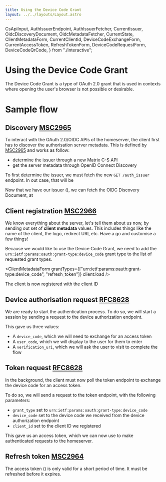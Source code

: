 ```yaml
---
title: Using the Device Code Grant
layout: ../../layouts/Layout.astro
---
```

  CsApiInput,
  AuthIssuerEndpoint,
  AuthIssuerFetcher,
  CurrentIssuer,
  OidcDiscoveryDocument,
  OidcMetadataFetcher,
  CurrentState,
  ClientMetadataForm,
  CurrentClientId,
  DeviceCodeExchangeForm,
  CurrentAccessToken,
  RefreshTokenForm,
  DeviceCodeRequestForm,
  DeviceCodeQrCode,
} from "./interactive";


# Using the Device Code Grant

The Device Code Grant is a type of OAuth 2.0 grant that is used in contexts where opening the user's browser is not possible or desirable.

# Sample flow

## Discovery [MSC2965]

To interact with the OAuth 2.0/OIDC APIs of the homeserver, the client first has to discover the authorisation server metadata.
This is defined by [MSC2965] and works as follow:

 - determine the issuer through a new Matrix C-S API
 - get the server metadata through OpenID Connect Discovery


<CsApiInput client:load />

To first determine the issuer, we must fetch the new `GET /auth_issuer` endpoint.
In out case, that will be <code><AuthIssuerEndpoint client:load /></code>

<AuthIssuerFetcher client:load />

Now that we have our issuer (<code><CurrentIssuer client:load /></code>), we can fetch the OIDC Discovery Document, at <code><OidcDiscoveryDocument client:load /></code>

<OidcMetadataFetcher client:load />

## Client registration [MSC2966]

We know everything about the server, let's tell them about us now, by sending out set of **client metadata** values.
This includes things like the name of the client, the logo, redirect URI, etc.
Have a go and customise a few things!

Because we would like to use the Device Code Grant, we need to add the `urn:ietf:params:oauth:grant-type:device_code` grant type to the list of requested grant types.

<ClientMetadataForm grantTypes={["urn:ietf:params:oauth:grant-type:device_code", "refresh_token"]} client:load />

The client is now registered with the client ID <code><CurrentClientId client:load /></code>

## Device authorisation request [RFC8628]

We are ready to start the authentication process.
To do so, we will start a session by sending a request to the device authorization endpoint.

<DeviceCodeRequestForm client:load />

This gave us three values:

 - A `device_code`, which we will need to exchange for an access token
 - A `user_code`, which we will display to the user for them to enter
 - A `verification_uri`, which we will ask the user to visit to complete the flow

<DeviceCodeQrCode client:load />

## Token request [RFC8628]

In the background, the client must now poll the token endpoint to exchange the device code for an access token.

To do so, we will send a request to the token endpoint, with the following parameters:

 - `grant_type` set to `urn:ietf:params:oauth:grant-type:device_code`
 - `device_code` set to the device code we received from the device authorization endpoint
 - `client_id` set to the client ID we registered

<DeviceCodeExchangeForm client:load />

This gave us an access token, which we can now use to make authenticated requests to the homeserver.

## Refresh token [MSC2964]

The access token (<code><CurrentAccessToken client:load /></code>) is only valid for a short period of time.
It must be refreshed before it expires.

<RefreshTokenForm client:load />


[MSC2964]: https://github.com/matrix-org/matrix-spec-proposals/pull/2964
[MSC2965]: https://github.com/matrix-org/matrix-spec-proposals/pull/2965
[MSC2966]: https://github.com/matrix-org/matrix-spec-proposals/pull/2966
[MSC2967]: https://github.com/matrix-org/matrix-spec-proposals/pull/2967
[MSC3824]: https://github.com/matrix-org/matrix-spec-proposals/pull/3861
[MSC3861]: https://github.com/matrix-org/matrix-spec-proposals/pull/3861
[MSC4108]: https://github.com/matrix-org/matrix-spec-proposals/pull/4108
[MSC4190]: https://github.com/matrix-org/matrix-spec-proposals/pull/4190
[MSC4191]: https://github.com/matrix-org/matrix-spec-proposals/pull/4191
[RFC8628]: https://datatracker.ietf.org/doc/html/rfc8628
